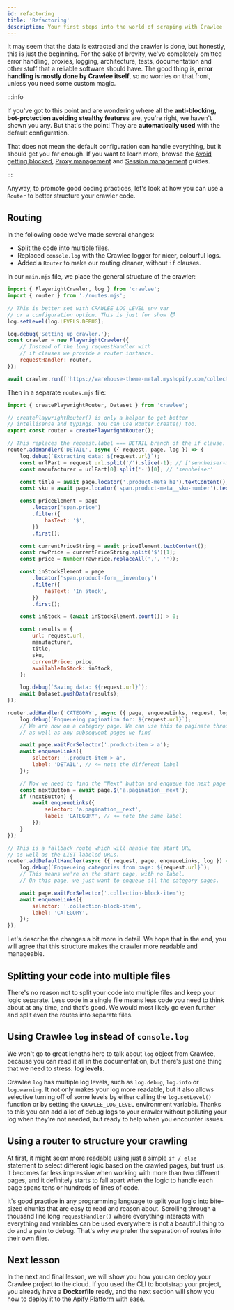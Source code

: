 ```yaml
---
id: refactoring
title: 'Refactoring'
description: Your first steps into the world of scraping with Crawlee
---
```



It may seem that the data is extracted and the crawler is done, but honestly, this is just the beginning. For the sake of brevity, we've completely omitted error handling, proxies, logging, architecture, tests, documentation and other stuff that a reliable software should have. The good thing is, **error handling is mostly done by Crawlee itself**, so no worries on that front, unless you need some custom magic.

:::info

If you've got to this point and are wondering where all the **anti-blocking, bot-protection avoiding stealthy features** are, you're right, we haven't shown you any. But that's the point! They are **automatically used** with the default configuration.

That does not mean the default configuration can handle everything, but it should get you far enough. If you want to learn more, browse the [Avoid getting blocked](../guides/avoid-blocking), [Proxy management](../guides/proxy-management) and [Session management](../guides/session-management) guides.

:::

Anyway, to promote good coding practices, let's look at how you can use a <ApiLink to="core/class/Router">`Router`</ApiLink> to better structure your crawler code.

## Routing

In the following code we've made several changes:

-   Split the code into multiple files.
-   Replaced `console.log` with the Crawlee logger for nicer, colourful logs.
-   Added a `Router` to make our routing cleaner, without `if` clauses.

In our `main.mjs` file, we place the general structure of the crawler:

```js title="src/main.mjs"
import { PlaywrightCrawler, log } from 'crawlee';
import { router } from './routes.mjs';

// This is better set with CRAWLEE_LOG_LEVEL env var
// or a configuration option. This is just for show 😈
log.setLevel(log.LEVELS.DEBUG);

log.debug('Setting up crawler.');
const crawler = new PlaywrightCrawler({
    // Instead of the long requestHandler with
    // if clauses we provide a router instance.
    requestHandler: router,
});

await crawler.run(['https://warehouse-theme-metal.myshopify.com/collections']);
```

Then in a separate `routes.mjs` file:

```js title="src/routes.mjs"
import { createPlaywrightRouter, Dataset } from 'crawlee';

// createPlaywrightRouter() is only a helper to get better
// intellisense and typings. You can use Router.create() too.
export const router = createPlaywrightRouter();

// This replaces the request.label === DETAIL branch of the if clause.
router.addHandler('DETAIL', async ({ request, page, log }) => {
    log.debug(`Extracting data: ${request.url}`);
    const urlPart = request.url.split('/').slice(-1); // ['sennheiser-mke-440-professional-stereo-shotgun-microphone-mke-440']
    const manufacturer = urlPart[0].split('-')[0]; // 'sennheiser'

    const title = await page.locator('.product-meta h1').textContent();
    const sku = await page.locator('span.product-meta__sku-number').textContent();

    const priceElement = page
        .locator('span.price')
        .filter({
            hasText: '$',
        })
        .first();

    const currentPriceString = await priceElement.textContent();
    const rawPrice = currentPriceString.split('$')[1];
    const price = Number(rawPrice.replaceAll(',', ''));

    const inStockElement = page
        .locator('span.product-form__inventory')
        .filter({
            hasText: 'In stock',
        })
        .first();

    const inStock = (await inStockElement.count()) > 0;

    const results = {
        url: request.url,
        manufacturer,
        title,
        sku,
        currentPrice: price,
        availableInStock: inStock,
    };

    log.debug(`Saving data: ${request.url}`);
    await Dataset.pushData(results);
});

router.addHandler('CATEGORY', async ({ page, enqueueLinks, request, log }) => {
    log.debug(`Enqueueing pagination for: ${request.url}`);
    // We are now on a category page. We can use this to paginate through and enqueue all products,
    // as well as any subsequent pages we find

    await page.waitForSelector('.product-item > a');
    await enqueueLinks({
        selector: '.product-item > a',
        label: 'DETAIL', // <= note the different label
    });

    // Now we need to find the "Next" button and enqueue the next page of results (if it exists)
    const nextButton = await page.$('a.pagination__next');
    if (nextButton) {
        await enqueueLinks({
            selector: 'a.pagination__next',
            label: 'CATEGORY', // <= note the same label
        });
    }
});

// This is a fallback route which will handle the start URL
// as well as the LIST labeled URLs.
router.addDefaultHandler(async ({ request, page, enqueueLinks, log }) => {
    log.debug(`Enqueueing categories from page: ${request.url}`);
    // This means we're on the start page, with no label.
    // On this page, we just want to enqueue all the category pages.

    await page.waitForSelector('.collection-block-item');
    await enqueueLinks({
        selector: '.collection-block-item',
        label: 'CATEGORY',
    });
});
```

Let's describe the changes a bit more in detail. We hope that in the end, you will agree that this structure makes the crawler more readable and manageable.

## Splitting your code into multiple files

There's no reason not to split your code into multiple files and keep your logic separate. Less code in a single file means less code you need to think about at any time, and that's good. We would most likely go even further and split even the routes into separate files.

## Using Crawlee `log` instead of `console.log`

We won't go to great lengths here to talk about `log` object from Crawlee, because you can read it all in the <ApiLink to="core/class/Log">documentation</ApiLink>, but there's just one thing that we need to stress: **log levels**.

Crawlee `log` has multiple log levels, such as `log.debug`, `log.info` or `log.warning`. It not only makes your log more readable, but it also allows selective turning off of some levels by either calling the `log.setLevel()` function or by setting the `CRAWLEE_LOG_LEVEL` environment variable. Thanks to this you can add a lot of debug logs to your crawler without polluting your log when they're not needed, but ready to help when you encounter issues.

## Using a router to structure your crawling

At first, it might seem more readable using just a simple `if / else` statement to select different logic based on the crawled pages, but trust us, it becomes far less impressive when working with more than two different pages, and it definitely starts to fall apart when the logic to handle each page spans tens or hundreds of lines of code.

It's good practice in any programming language to split your logic into bite-sized chunks that are easy to read and reason about. Scrolling through a thousand line long `requestHandler()` where everything interacts with everything and variables can be used everywhere is not a beautiful thing to do and a pain to debug. That's why we prefer the separation of routes into their own files.

## Next lesson

In the next and final lesson, we will show you how you can deploy your Crawlee project to the cloud. If you used the CLI to bootstrap your project, you already have a **Dockerfile** ready, and the next section will show you how to deploy it to the [Apify Platform](../deployment/apify-platform) with ease.
